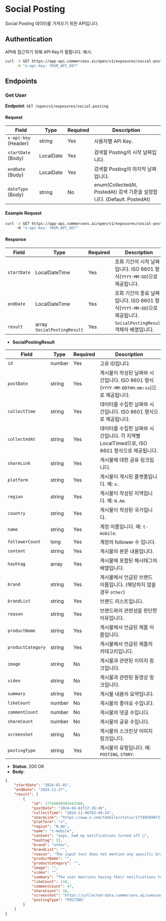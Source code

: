 # Social Posting

Social Posting 데이터를 가져오기 위한 API입니다.


## Authentication

API에 접근하기 위해 API Key가 필합니다. 예시:

```bash
curl -X GET https://app-api.commerceos.ai/open/v1/exposures/social-posting \
     -H "x-api-key: YOUR_API_KEY"
```

## Endpoints

### Get User

**Endpoint**: `GET /open/v1/exposures/social-posting`  

#### Request

| Field                   | Type    | Required | Description                         |
|-------------------------|---------|----------|-------------------------------------|
| `x-api-key` (Header)    | string  | Yes      | 사용자별 API Key.   |
| `startDate` (Body)      | LocalDate  | Yes   | 검색할 Posting의 시작 날짜입니다.              |
| `endDate` (Body)        | LocalDate  | Yes   | 검색할 Posting의 마지막 날짜입니다.             |
| `dateType` (Body)       | string  | No   | enum(CollectedAt, PostedAt) 검색 기준을 설정합니다. (Default. PostedAt)  |

#### Example Request

```bash
curl -X GET https://app-api.commerceos.ai/open/v1/exposures/social-posting?startDate=2024-01-01&endDate=2024-11-27 \
     -H "x-api-key: YOUR_API_KEY"
```

#### Response

| Field      | Type       | Required | Description                                           |
|------------|------------|----------|----------------------------------------------|
| `startDate` | LocalDateTime  | Yes      | 조회 기간의 시작 날짜입니다. ISO 8601 형식(`YYYY-MM-DD`)으로 제공됩니다. |
| `endDate`   | LocalDateTime  | Yes      | 조회 기간의 종료 날짜입니다. ISO 8601 형식(`YYYY-MM-DD`)으로 제공됩니다. |
| `result`    | array `SocialPostingResult`    | Yes      | `SocialPostingResult` 객체의 배열입니다.                            |


- **SocialPostingResult**

| Field         | Type       | Required | Description                                                                                       |
|-------------------|------------|----------|------------------------------------------------------------------------------------------|
| `id`             | number     | Yes      | 고유 ID입니다.                                                                            |
| `postDate`       | string     | Yes      | 게시물이 작성된 날짜와 시간입니다. ISO 8601 형식 (`YYYY-MM-DDTHH:mm:ss`)으로 제공됩니다.      |
| `collectTime`    | string     | Yes      | 데이터를 수집한 날짜와 시간입니다. ISO 8601 형식으로 제공됩니다.                              |
| `collectedAt`    | string     | Yes      | 데이터를 수집한 날짜와 시간입니다. 각 지역별 LocalTimed으로, ISO 8601 형식으로 제공됩니다.        |
| `shareLink`      | string     | Yes      | 게시물에 대한 공유 링크입니다.                                                             |
| `platform`       | string     | Yes      | 게시물이 게시된 플랫폼입니다. 예: `x`.                                                     |
| `region`         | string     | Yes      | 게시물이 작성된 지역입니다. 예: `N.Am`.                                                    |
| `country`        | string     | Yes      | 게시물이 작성된 국가입니다.                                                    |
| `name`           | string     | Yes      | 계정 이름입니다. 예: `t-mobile`.                                                           |
| `followerCount`   | long     | Yes      | 계정의 follower 수 입니다.                                                           |
| `content`        | string     | Yes      | 게시물의 본문 내용입니다.                                                                  |
| `hashtag`        | array      | Yes       | 게시물에 포함된 해시태그의 배열입니다.                                                     |
| `brand`          | string     | Yes      | 게시물에서 언급된 브랜드 이름입니다. (해당하지 않을 경우 `other`)                            |
| `brandList`      | string     | Yes      | 브랜드 리스트입니다.                                                                       |
| `reason`         | string     | Yes      | 브랜드와의 관련성을 판단한 이유입니다.                                                    |
| `productName`    | string     | Yes       | 게시물에서 언급된 제품 이름입니다.                                                        |
| `productCategory`| string     | Yes       | 게시물에서 언급된 제품의 카테고리입니다.                                                   |
| `image`          | string     | No       | 게시물과 관련된 이미지 링크입니다.                                                         |
| `video`          | string     | No       | 게시물과 관련된 동영상 링크입니다.                                                         |
| `summary`        | string     | Yes      | 게시물 내용의 요약입니다.                                                                  |
| `likeCount`      | number     | No      | 게시물의 좋아요 수입니다.                                                                  |
| `commentCount`   | number     | No      | 게시물의 댓글 수입니다.                                                                    |
| `shareCount`     | number     | No      | 게시물의 공유 수입니다.                                                                    |
| `screenshot`     | string     | No      | 게시물의 스크린샷 이미지 링크입니다.                                                       |
| `postingType`    | string     | Yes      | 게시물의 유형입니다. 예: `POSTING`, `STORY`.                                                   |


- **Status**: 200 OK
- **Body**:

```json
{
    "startDate": "2024-01-01",
    "endDate": "2024-11-27",
    "result": [
        {
            "id": 17746898995642368,
            "postDate": "2024-04-01T17:26:46",
            "collectTime": "2024-11-06T03:49:24",
            "shareLink": "https://www.x.com/tmobile/status/1774850907274142181",
            "platform": "x",
            "region": "N.Am",
            "name": "t-mobile",
            "content": "oops, had my notifications turned off 🤷",
            "hashtag": [],
            "brand": "other",
            "brandList": "",
            "reason": "The input text does not mention any specific brand related to electronic devices.",
            "productName": "",
            "productCategory": "",
            "image": "",
            "video": "",
            "summary": "The user mentions having their notifications turned off.",
            "likeCount": 118,
            "commentCount": 47,
            "shareCount": 16,
            "screenshot": "https://collected-data.commerceos.ai/samsung/sns/2024/11/08/12/x/t-mobile/PC/2024-04-01/1774850907274142181/images/screenshot.png",
            "postingType": "POSTING"
        }
    ]
}
```
